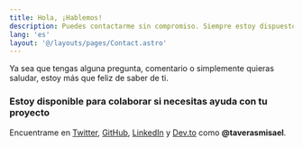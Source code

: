 ```yaml
---
title: Hola, ¡Hablemos!
description: Puedes contactarme sin compromiso. Siempre estoy dispuesto a ayudar.
lang: 'es'
layout: '@/layouts/pages/Contact.astro'
---
```


Ya sea que tengas alguna pregunta, comentario o simplemente quieras saludar, estoy más que feliz de saber de ti.

### Estoy **disponible para colaborar** si necesitas ayuda con tu proyecto

Encuentrame en [Twitter](https://twitter.com/taverasmisael), [GitHub](https://github.com/taverasmisael), [LinkedIn](https://www.linkedin.com/in/taverasmisael/) y [Dev.to](https://dev.to/taverasmisael) como **@taverasmisael**.
